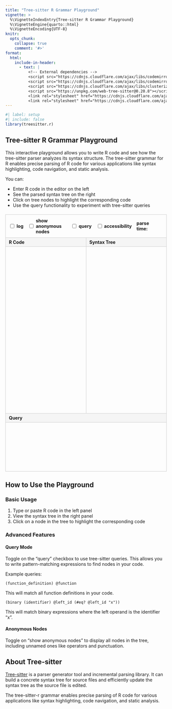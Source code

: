 ```yaml
---
title: "Tree-sitter R Grammar Playground"
vignette: >
  %\VignetteIndexEntry{Tree-sitter R Grammar Playground}
  %\VignetteEngine{quarto::html}
  %\VignetteEncoding{UTF-8}
knitr:
  opts_chunk:
    collapse: true
    comment: '#>'
format:
  html:
    include-in-header:
      - text: |
          <!-- External dependencies -->
          <script src="https://cdnjs.cloudflare.com/ajax/libs/codemirror/5.65.13/codemirror.min.js"></script>
          <script src="https://cdnjs.cloudflare.com/ajax/libs/codemirror/5.65.13/mode/r/r.min.js"></script>
          <script src="https://cdnjs.cloudflare.com/ajax/libs/clusterize.js/0.18.0/clusterize.min.js"></script>
          <script src="https://unpkg.com/web-tree-sitter@0.20.8"></script>
          <link rel="stylesheet" href="https://cdnjs.cloudflare.com/ajax/libs/codemirror/5.65.13/codemirror.min.css">
          <link rel="stylesheet" href="https://cdnjs.cloudflare.com/ajax/libs/codemirror/5.65.13/theme/idea.min.css">
---
```


```r
#| label: setup
#| include: false
library(treesitter.r)
```

## Tree-sitter R Grammar Playground

This interactive playground allows you to write R code and see how the tree-sitter parser analyzes its syntax structure. The tree-sitter grammar for R enables precise parsing of R code for various applications like syntax highlighting, code navigation, and static analysis.

You can:

- Enter R code in the editor on the left
- See the parsed syntax tree on the right
- Click on tree nodes to highlight the corresponding code
- Use the query functionality to experiment with tree-sitter queries

```{=html}
<div class="playground">
  <div class="playground-header">
    <div class="playground-controls">
      <div class="control-item">
        <input id="logging-checkbox" type="checkbox">
        <label for="logging-checkbox">log</label>
      </div>

      <div class="control-item">
        <input id="anonymous-nodes-checkbox" type="checkbox">
        <label for="anonymous-nodes-checkbox">show anonymous nodes</label>
      </div>

      <div class="control-item">
        <input id="query-checkbox" type="checkbox">
        <label for="query-checkbox">query</label>
      </div>

      <div class="control-item">
        <input id="accessibility-checkbox" type="checkbox">
        <label for="accessibility-checkbox">accessibility</label>
      </div>

      <div class="control-item">
        <label for="update-time">parse time: </label>
        <span id="update-time"></span>
      </div>
    </div>
  </div>

  <div class="playground-body">
    <!-- Code editor section -->
    <div class="playground-section code-section">
      <div class="playground-section-header">R Code</div>
      <div id="code-container" class="playground-section-content"></div>
    </div>

    <!-- Syntax tree section -->
    <div class="playground-section tree-section">
      <div class="playground-section-header">Syntax Tree</div>
      <div id="tree-container" class="playground-section-content"></div>
    </div>
  </div>

  <!-- Query section -->
  <div class="playground-section query-section">
    <div class="playground-section-header">Query</div>
    <div id="query-container" class="playground-section-content"></div>
  </div>
</div>
```

```{=html}
<style>
/* Basic playground CSS */
:root {
  --primary-color: #0550ae;
  --bg-color: #ffffff;
  --text-color: #333333;
  --border-color: #cccccc;
  --highlight-color: #e3f2fd;
  --error-color: #f44336;
}

.playground {
  display: flex;
  flex-direction: column;
  height: 800px;
  min-height: 700px;
  font-family: -apple-system, BlinkMacSystemFont, "Segoe UI", Roboto, Helvetica, Arial, sans-serif;
  margin: 20px 0;
  border: 1px solid var(--border-color);
}

.playground-header {
  padding: 10px;
  font-size: 16px;
  font-weight: bold;
  border-bottom: 1px solid var(--border-color);
  display: flex;
  justify-content: space-between;
  align-items: center;
}

.playground-controls {
  display: flex;
  gap: 15px;
  align-items: center;
  font-size: 14px;
}

.control-item {
  display: flex;
  align-items: center;
  gap: 4px;
}

.playground-body {
  display: flex;
  flex: 1;
  overflow: hidden;
}

.playground-section {
  display: flex;
  flex-direction: column;
  overflow: hidden;
  border-right: 1px solid var(--border-color);
}

.playground-section:last-child {
  border-right: none;
}

.playground-section-header {
  padding: 5px 10px;
  background-color: #f5f5f5;
  border-bottom: 1px solid var(--border-color);
  font-weight: bold;
  font-size: 14px;
}

.playground-section-content {
  flex: 1;
  overflow: auto;
  position: relative;
}

/* Code editor section */
.code-section {
  width: 50%;
}

/* Tree output section */
.tree-section {
  width: 50%;
}

/* Optional query section */
.query-section {
  width: 100%;
  height: 180px;
  flex: 0 0 auto;
  border-top: 1px solid var(--border-color);
  border-right: none;
}

/* Tree nodes */
.tree-row {
  padding: 2px 0;
  cursor: pointer;
  font-family: monospace;
  font-size: 12px;
  white-space: nowrap;
}

.tree-row:hover {
  background-color: var(--highlight-color);
}

.tree-row.cursor-highlighted {
  background-color: #e8f0fe;
  border-radius: 3px;
  font-weight: bold;
}

.field-name {
  color: #9a6700;
}

.node-type {
  color: #004d40;
}

.anonymous-node-type {
  color: #7d7d7d;
  font-style: italic;
}

.tree-node-position {
  color: #7d7d7d;
  font-size: 80%;
}

/* CodeMirror customizations */
.CodeMirror {
  height: 100%;
  font-family: monospace;
  font-size: 14px;
}

/* Error message */
.error-message {
  color: var(--error-color);
  padding: 10px;
  font-family: monospace;
  white-space: pre-wrap;
  font-size: 14px;
}

/* Query captures */
.capture-node {
  background-color: rgba(86, 156, 214, 0.2);
}

#update-time {
  font-family: monospace;
  min-width: 40px;
  display: inline-block;
}

/* Media queries for responsive layout */
@media (max-width: 768px) {
  .playground-body {
    flex-direction: column;
  }

  .code-section, .tree-section {
    width: 100%;
    height: 50%;
  }

  .playground-section {
    border-right: none;
    border-bottom: 1px solid var(--border-color);
  }

  .playground-section:last-child {
    border-bottom: none;
  }
}
</style>
```

```{=html}
<script>
// DOM elements we'll use
let codeEditor, tree, codeContainer, treeContainer, queryContainer, queryEditor;
// UI control elements
let loggingCheckbox, anonymousNodesCheckbox, queryCheckbox, accessibilityCheckbox, updateTimeSpan;
// Libraries we depend on
// The tree-sitter objects we'll use
let parser, rLanguage;

// Wait for page to load then initialize the playground
document.addEventListener('DOMContentLoaded', async function() {
  try {
    // Get the DOM elements
    codeContainer = document.getElementById('code-container');
    treeContainer = document.getElementById('tree-container');
    queryContainer = document.getElementById('query-container');
    loggingCheckbox = document.getElementById('logging-checkbox');
    anonymousNodesCheckbox = document.getElementById('anonymous-nodes-checkbox');
    queryCheckbox = document.getElementById('query-checkbox');
    accessibilityCheckbox = document.getElementById('accessibility-checkbox');
    updateTimeSpan = document.getElementById('update-time');

    // Initialize tree-sitter library with explicit path to web-tree-sitter WASM
    await TreeSitter.init({
      locateFile() {
        return 'https://unpkg.com/web-tree-sitter@0.20.8/tree-sitter.wasm';
      }
    });

    // Create parser
    parser = new TreeSitter();

    // Load the R language WASM file
    console.log('Web-tree-sitter initialized, loading R grammar...');

    // Use the same CDN approach as we do for the main tree-sitter WASM file
    console.log('Loading R grammar from CDN...');

    let rLanguage;
    try {
      // Use unpkg CDN to load the @davisvaughan/tree-sitter-r package's WASM file
      // This avoids path issues completely by using an absolute URL
      const wasmUrl = 'https://unpkg.com/@davisvaughan/tree-sitter-r@latest/tree-sitter-r.wasm';
      console.log('Attempting to load grammar from CDN:', wasmUrl);
      rLanguage = await TreeSitter.Language.load(wasmUrl);
      console.log('Successfully loaded R grammar from CDN');
    } catch (e) {
      console.error('Failed to load grammar from CDN:', e);

      // Fallback to local paths if CDN fails
      try {
        // Try relative paths as fallback
        const localWasmPath = '../playground/assets/tree-sitter-r.wasm';
        console.log('Attempting to load grammar locally:', localWasmPath);
        rLanguage = await TreeSitter.Language.load(localWasmPath);
        console.log('Successfully loaded R grammar from local path');
      } catch (e2) {
        console.error('All loading attempts failed:', e2);
        displayError('Failed to load R grammar. Check console for details.');
        throw e2;
      }
    }

    // Set language for parser
    parser.setLanguage(rLanguage);

    // Create code editor
    codeEditor = CodeMirror(codeContainer, {
      mode: 'r',
      lineNumbers: true,
      showCursorWhenSelecting: true,
      tabSize: 2,
      theme: 'default',
      value: 'foo <- function(\n  bar = 1,\n  baz = 2\n) {\n  list(bar, baz)\n}'
    });

    // Create query editor
    queryEditor = CodeMirror(queryContainer, {
      mode: 'text',
      lineNumbers: false,
      tabSize: 2,
      theme: 'default',
      placeholder: 'Enter a tree-sitter query...'
    });

    // Set up event handlers
    codeEditor.on('changes', debounce(parseCode, 250));
    codeEditor.on('cursorActivity', debounce(handleCursorMovement, 150));
    queryEditor.on('changes', debounce(runQuery, 250));

    // Set up checkbox event handlers
    loggingCheckbox.addEventListener('change', function() {
      console.log('Logging ' + (this.checked ? 'enabled' : 'disabled'));
    });

    anonymousNodesCheckbox.addEventListener('change', function() {
      parseCode(); // Re-render tree with/without anonymous nodes
    });

    queryCheckbox.addEventListener('change', function() {
      document.getElementById('query-container').style.visibility =
        this.checked ? 'visible' : 'hidden';
    });

    // Initial parse
    parseCode();
  } catch (error) {
    console.error('Error initializing playground:', error);
    displayError('Failed to initialize playground: ' + error.message);
  }
});

// Parse current code and update the tree
function parseCode() {
  try {
    const code = codeEditor.getValue();
    const startTime = performance.now();

    // Parse the code
    tree = parser.parse(code);

    // Calculate parse time
    const endTime = performance.now();
    const parseTime = endTime - startTime;
    if (updateTimeSpan) {
      updateTimeSpan.textContent = parseTime.toFixed(1) + 'ms';
    }

    // Render the tree
    renderTree(tree.rootNode);
  } catch (error) {
    console.error('Error parsing code:', error);
    displayError('Error parsing code: ' + error.message);
  }
}

// Run a query on the current code
function runQuery() {
  if (!tree) return;

  try {
    const queryString = queryEditor.getValue().trim();

    if (!queryString) {
      parseCode(); // Re-render without query highlighting
      return;
    }

    const language = parser.getLanguage();
    const query = language.query(queryString);
    const matches = query.matches(tree.rootNode);

    // Highlight matching nodes in the code
    highlightMatches(matches);

    // Render tree with highlighting
    renderTree(tree.rootNode, matches);
  } catch (error) {
    console.error('Error running query:', error);
    displayError('Error in query: ' + error.message);
  }
}

function highlightMatches(matches) {
  // Clear previous highlights
  codeEditor.getAllMarks().forEach(m => m.clear());

  // Add new highlights
  matches.forEach(match => {
    match.captures.forEach(capture => {
      const { node } = capture;
      const start = { line: node.startPosition.row, ch: node.startPosition.column };
      const end = { line: node.endPosition.row, ch: node.endPosition.column };

      codeEditor.markText(start, end, {
        className: `capture-${capture.name || 'node'}`
      });
    });
  });
}

// Render the syntax tree
function renderTree(rootNode, matches = []) {
  if (!treeContainer) return;

  treeContainer.innerHTML = '';

  const cursor = tree.walk();

  // Create a document fragment for better performance
  const fragment = document.createDocumentFragment();

  function renderNode(depth = 0) {
    // Check if this node is highlighted by a query match
    const isHighlighted = matches.some(match =>
      match.captures.some(capture => capture.node.id === cursor.currentNode.id)
    );

    // Skip anonymous nodes if checkbox is not checked
    if (!cursor.nodeIsNamed && !anonymousNodesCheckbox.checked) {
      if (cursor.gotoFirstChild()) {
        do {
          renderNode(depth);
        } while (cursor.gotoNextSibling());
        cursor.gotoParent();
      }
      return;
    }

    const displayName = cursor.nodeIsNamed ? cursor.nodeType : `"${cursor.nodeType}"`;
    const start = cursor.startPosition;
    const end = cursor.endPosition;

    const row = document.createElement('div');
    row.className = isHighlighted ? 'tree-row highlighted' : 'tree-row';
    row.style.marginLeft = (depth * 12) + 'px';
    row.dataset.startRow = start.row;
    row.dataset.startColumn = start.column;
    row.dataset.endRow = end.row;
    row.dataset.endColumn = end.column;
    row.dataset.id = cursor.currentNode.id;

    const nodeType = document.createElement('span');
    nodeType.className = cursor.nodeIsNamed ? 'node-type' : 'anonymous-node-type';
    nodeType.textContent = displayName;
    row.appendChild(nodeType);

    const position = document.createElement('span');
    position.className = 'tree-node-position';
    position.textContent = ` [${start.row},${start.column} - ${end.row},${end.column}]`;
    row.appendChild(position);

    // Add event listener to highlight the corresponding code when clicked
    row.addEventListener('click', () => {
      codeEditor.focus();
      codeEditor.setSelection(
        { line: start.row, ch: start.column },
        { line: end.row, ch: end.column }
      );
    });

    fragment.appendChild(row);

    if (cursor.gotoFirstChild()) {
      do {
        renderNode(depth + 1);
      } while (cursor.gotoNextSibling());
      cursor.gotoParent();
    }
  }

  renderNode();
  treeContainer.appendChild(fragment);
}

// Helper function to display errors
function displayError(message) {
  const errorDiv = document.createElement('div');
  errorDiv.className = 'error-message';
  errorDiv.textContent = message;

  treeContainer.innerHTML = '';
  treeContainer.appendChild(errorDiv);
}

// Debounce function to limit how often a function is called
function debounce(func, wait) {
  let timeout;
  return function() {
    const context = this;
    const args = arguments;
    clearTimeout(timeout);
    timeout = setTimeout(() => func.apply(context, args), wait);
  };
}

// Handle cursor movement to highlight corresponding tree node
function handleCursorMovement() {
  if (!tree) return;

  const cursor = codeEditor.getCursor();
  const lineNumber = cursor.line;
  const column = cursor.ch;

  // Remove any existing highlights
  const highlighted = treeContainer.querySelectorAll('.tree-row.cursor-highlighted');
  highlighted.forEach(el => el.classList.remove('cursor-highlighted'));

  // Find all nodes that contain this position
  const treeRows = treeContainer.querySelectorAll('.tree-row');
  let bestMatch = null;
  let smallestSize = Infinity;

  treeRows.forEach(row => {
    const startRow = parseInt(row.dataset.startRow, 10);
    const startCol = parseInt(row.dataset.startColumn, 10);
    const endRow = parseInt(row.dataset.endRow, 10);
    const endCol = parseInt(row.dataset.endColumn, 10);

    // Check if position is within this node
    const containsPosition =
      (startRow < lineNumber || (startRow === lineNumber && startCol <= column)) &&
      (endRow > lineNumber || (endRow === lineNumber && endCol >= column));

    if (containsPosition) {
      // Calculate size of node (rough estimate by characters)
      const size = (endRow - startRow) * 1000 + (endCol - startCol);
      if (size < smallestSize) {
        bestMatch = row;
        smallestSize = size;
      }
    }
  });

  // Highlight the smallest node that contains the cursor
  if (bestMatch) {
    bestMatch.classList.add('cursor-highlighted');
    // Ensure it's visible in the viewport
    bestMatch.scrollIntoView({ behavior: 'smooth', block: 'center' });
  }
}
</script>
```

## How to Use the Playground

### Basic Usage

1. Type or paste R code in the left panel
2. View the syntax tree in the right panel
3. Click on a node in the tree to highlight the corresponding code

### Advanced Features

#### Query Mode

Toggle on the "query" checkbox to use tree-sitter queries. This allows you to write pattern-matching expressions to find nodes in your code.

Example queries:

```
(function_definition) @function
```

This will match all function definitions in your code.

```
(binary (identifier) @left_id (#eq? @left_id "x"))
```

This will match binary expressions where the left operand is the identifier "x".

#### Anonymous Nodes

Toggle on "show anonymous nodes" to display all nodes in the tree, including unnamed ones like operators and punctuation.

## About Tree-sitter

[Tree-sitter](https://tree-sitter.github.io/tree-sitter/) is a parser generator tool and incremental parsing library. It can build a concrete syntax tree for source files and efficiently update the syntax tree as the source file is edited.

The tree-sitter-r grammar enables precise parsing of R code for various applications like syntax highlighting, code navigation, and static analysis.

